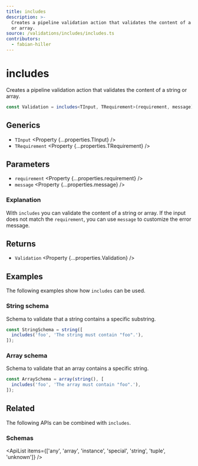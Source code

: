 ```yaml
---
title: includes
description: >-
  Creates a pipeline validation action that validates the content of a string
  or array.
source: /validations/includes/includes.ts
contributors:
  - fabian-hiller
---
```



# includes

Creates a pipeline validation action that validates the content of a string or array.

```ts
const Validation = includes<TInput, TRequirement>(requirement, message);
```

## Generics

- `TInput` <Property {...properties.TInput} />
- `TRequirement` <Property {...properties.TRequirement} />

## Parameters

- `requirement` <Property {...properties.requirement} />
- `message` <Property {...properties.message} />

### Explanation

With `includes` you can validate the content of a string or array. If the input does not match the `requirement`, you can use `message` to customize the error message.

## Returns

- `Validation` <Property {...properties.Validation} />

## Examples

The following examples show how `includes` can be used.

### String schema

Schema to validate that a string contains a specific substring.

```ts
const StringSchema = string([
  includes('foo', 'The string must contain "foo".'),
]);
```

### Array schema

Schema to validate that an array contains a specific string.

```ts
const ArraySchema = array(string(), [
  includes('foo', 'The array must contain "foo".'),
]);
```

## Related

The following APIs can be combined with `includes`.

### Schemas

<ApiList
  items={['any', 'array', 'instance', 'special', 'string', 'tuple', 'unknown']}
/>
